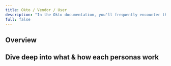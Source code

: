```yaml
---
title: Okto / Vendor / User
description: "In the Okto documentation, you'll frequently encounter three main personas: Okto, Vendor, and User. These personas are key to navigating how Okto interacts with developers and users across its platform. Let's break down each of these roles to understand their place in the ecosystem."
full: false
---
```



## Overview

<div className="grid grid-cols-1 md:grid-cols-3 gap-5">
      <PersonaCard
        icon="/images/okto-persona.svg"
        title="Okto"
        description="Okto refers to our company, our platform, and the suite of services we provide, including Wallet and Lite."
      />
      <PersonaCard
        icon="/images/vendor-persona.svg"
        title="Vendor"
        description="Vendor is any developer or company building an application that integrates Okto's services"
      />
      <PersonaCard
        icon="/images/user-persona.svg"
        title="User"
        description="User is any individual who uses a Vendor's app and, by extension, uses Okto's services"
      />
</div>

## Dive deep into what & how each personas work

<PersonaDescriptionCard/>
<br/>
<PersonaDescriptionCard
  iconPath="/images/vendor-persona-description.svg"
  title="Vendor"
  description="Vendor is any developer or company building an application that integrates Okto's services"
  whatItDoes={["Builds applications using Okto's API and SDK", "Integrates Okto's wallet and services into their own apps", "Serves as the intermediary bringing Okto's functionalities to end-users"]}
  whatItIs={["Each Vendor has a unique Vendor ID", "Vendors receive an API ID and secret for secure integration", "Vendors can onboard Users to the Okto ecosystem through their apps"]}
  howToIdentify={["Each Vendor receives a unique Vendor ID", "Vendors also get an API ID and secret for secure API calls", "This system ensures each Vendor's app is distinctly recognized on our platform"]}
/>
<br/>
<PersonaDescriptionCard
  iconPath="/images/user-persona-description.svg"
  title="User"
  description="User is any individual who uses a Vendor's app and, by extension, uses Okto's services"
  whatItDoes={["Interacts with Vendor applications", "Manages wallets, sends tokens, and engages with blockchain features", "Benefits from the simplified blockchain experience provided by Okto and the Vendor"]}
  whatItIs={["Each User has a unique User ID within the Okto ecosystem", "Users can interact with multiple Vendor apps using the same Okto account", "User experiences are tailored by Vendors but powered by Okto"]}
  howToIdentify={["Every User is assigned a unique User ID", "This ID manages their interactions, wallets, and transactions across the Okto ecosystem", "The same User ID works across multiple Vendor apps, providing a unified experience", "Since Okto is interoperable, the same user ID can be associated with multiple Vendor apps, allowing Users to have a unified experience across different applications while leveraging the same Okto infrastructure."]}
/>
